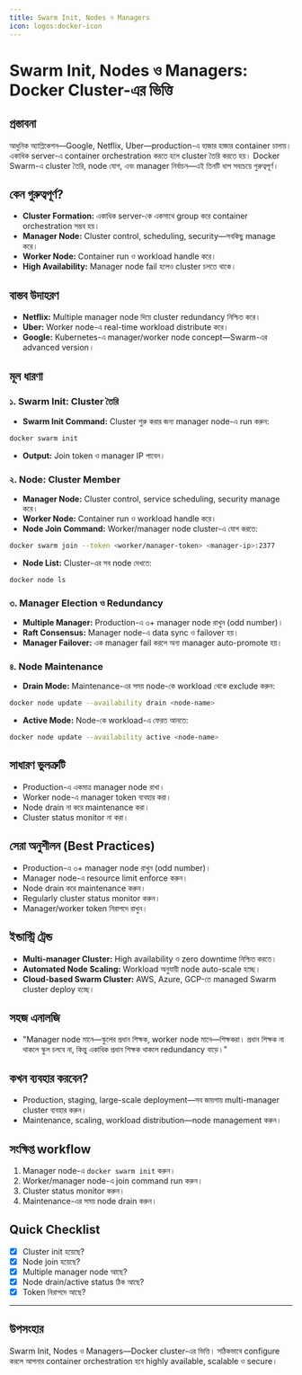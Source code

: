 ```yaml
---
title: Swarm Init, Nodes ও Managers
icon: logos:docker-icon
---
```


# Swarm Init, Nodes ও Managers: Docker Cluster-এর ভিত্তি

## প্রস্তাবনা

আধুনিক অ্যাপ্লিকেশন—Google, Netflix, Uber—production-এ হাজার হাজার container চালায়। একাধিক server-এ container orchestration করতে হলে cluster তৈরি করতে হয়। Docker Swarm-এ cluster তৈরি, node যোগ, এবং manager নির্বাচন—এই তিনটি ধাপ সবচেয়ে গুরুত্বপূর্ণ।

## কেন গুরুত্বপূর্ণ?

- **Cluster Formation:** একাধিক server-কে একসাথে group করে container orchestration সম্ভব হয়।
- **Manager Node:** Cluster control, scheduling, security—সবকিছু manage করে।
- **Worker Node:** Container run ও workload handle করে।
- **High Availability:** Manager node fail হলেও cluster চলতে থাকে।

## বাস্তব উদাহরণ

- **Netflix:** Multiple manager node দিয়ে cluster redundancy নিশ্চিত করে।
- **Uber:** Worker node-এ real-time workload distribute করে।
- **Google:** Kubernetes-এ manager/worker node concept—Swarm-এর advanced version।

## মূল ধারণা

### ১. Swarm Init: Cluster তৈরি

- **Swarm Init Command:** Cluster শুরু করার জন্য manager node-এ run করুন:

```bash
docker swarm init
```

- **Output:** Join token ও manager IP পাবেন।

### ২. Node: Cluster Member

- **Manager Node:** Cluster control, service scheduling, security manage করে।
- **Worker Node:** Container run ও workload handle করে।
- **Node Join Command:** Worker/manager node cluster-এ যোগ করতে:

```bash
docker swarm join --token <worker/manager-token> <manager-ip>:2377
```

- **Node List:** Cluster-এর সব node দেখতে:

```bash
docker node ls
```

### ৩. Manager Election ও Redundancy

- **Multiple Manager:** Production-এ ৩+ manager node রাখুন (odd number)।
- **Raft Consensus:** Manager node-এ data sync ও failover হয়।
- **Manager Failover:** এক manager fail করলে অন্য manager auto-promote হয়।

### ৪. Node Maintenance

- **Drain Mode:** Maintenance-এর সময় node-কে workload থেকে exclude করুন:

```bash
docker node update --availability drain <node-name>
```

- **Active Mode:** Node-কে workload-এ ফেরত আনতে:

```bash
docker node update --availability active <node-name>
```

## সাধারণ ভুলত্রুটি

- Production-এ একমাত্র manager node রাখা।
- Worker node-এ manager token ব্যবহার করা।
- Node drain না করে maintenance করা।
- Cluster status monitor না করা।

## সেরা অনুশীলন (Best Practices)

- Production-এ ৩+ manager node রাখুন (odd number)।
- Manager node-এ resource limit enforce করুন।
- Node drain করে maintenance করুন।
- Regularly cluster status monitor করুন।
- Manager/worker token নিরাপদে রাখুন।

## ইন্ডাস্ট্রি ট্রেন্ড

- **Multi-manager Cluster:** High availability ও zero downtime নিশ্চিত করতে।
- **Automated Node Scaling:** Workload অনুযায়ী node auto-scale হচ্ছে।
- **Cloud-based Swarm Cluster:** AWS, Azure, GCP-তে managed Swarm cluster deploy হচ্ছে।

## সহজ এনালজি

- "Manager node মানে—স্কুলের প্রধান শিক্ষক, worker node মানে—শিক্ষকরা। প্রধান শিক্ষক না থাকলে স্কুল চলবে না, কিন্তু একাধিক প্রধান শিক্ষক থাকলে redundancy বাড়ে।"

## কখন ব্যবহার করবেন?

- Production, staging, large-scale deployment—সব জায়গায় multi-manager cluster ব্যবহার করুন।
- Maintenance, scaling, workload distribution—node management করুন।

## সংক্ষিপ্ত workflow

1. Manager node-এ `docker swarm init` করুন।
2. Worker/manager node-এ join command run করুন।
3. Cluster status monitor করুন।
4. Maintenance-এর সময় node drain করুন।

## Quick Checklist

- [x] Cluster init হয়েছে?
- [x] Node join হয়েছে?
- [x] Multiple manager node আছে?
- [x] Node drain/active status ঠিক আছে?
- [x] Token নিরাপদে আছে?

---

## উপসংহার

Swarm Init, Nodes ও Managers—Docker cluster-এর ভিত্তি। সঠিকভাবে configure করলে আপনার container orchestration হবে highly available, scalable ও secure।

